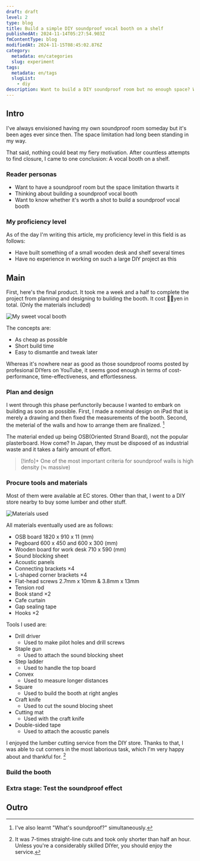 ```yaml
---
draft: draft
level: 2
type: blog
title: Build a simple DIY soundproof vocal booth on a shelf
publishedAt: 2024-11-14T05:27:54.903Z
fmContentType: blog
modifiedAt: 2024-11-15T08:45:02.876Z
category:
  metadata: en/categories
  slug: experiment
tags:
  metadata: en/tags
  slugList:
    - diy
description: Want to build a DIY soundproof room but no enough space? What about that of a vocal booth? Here are the build process and its soundproofing effect measured.
---
```


## Intro

I've always envisioned having my own soundproof room someday but it's been ages ever since then. The space limitation had long been standing in my way.

That said, nothing could beat my fiery motivation. After countless attempts to find closure, I came to one conclusion: A vocal booth on a shelf.

### Reader personas

- Want to have a soundproof room but the space limitation thwarts it
- Thinking about building a soundproof vocal booth
- Want to know whether it's worth a shot to build a soundproof vocal booth

### My proficiency level

As of the day I'm writing this article, my proficiency level in this field is as follows:

- Have built something of a small wooden desk and shelf several times
- Have no experience in working on such a large DIY project as this

## Main

First, here's the final product. It took me a week and a half to complete the project from planning and designing to building the booth.
It cost 🔴🔴yen in total. (Only the materials included)

![My sweet vocal booth](../../../assets/images/cloudflare-logo.webp)

The concepts are:

- As cheap as possible
- Short build time
- Easy to dismantle and tweak later

Whereas it's nowhere near as good as those soundproof rooms posted by profesional DIYers on YouTube, it seems good enough in terms of cost-performance, time-effectiveness, and effortlessness.

### Plan and design

I went through this phase perfunctorily because I wanted to embark on building as soon as possible.
First, I made a nominal design on iPad that is merely a drawing and then fixed the measurements of the booth. Second, the meterial of the walls and how to arrange them are finalized. [^1]

[^1]: I've also learnt "What's soundproof?" simultaneously.

The material ended up being OSB(Oriented Strand Board), not the popular plasterboard. How come? In Japan, they must be disposed of as industrial waste and it takes a fairly amount of effort.

> [!info]+
> One of the most important criteria for soundproof walls is high density (≒ massive)

### Procure tools and materials

Most of them were available at EC stores. Other than that, I went to a DIY store nearby to buy some lumber and other stuff.

![Materials used](../../../assets/images/cloudflare-logo.webp)

All materials eventually used are as follows:

- OSB board 1820 x 910 x 11 (mm)
- Pegboard 600 x 450 and 600 x 300 (mm)
- Wooden board for work desk 710 x 590 (mm)
- Sound blocking sheet
- Acoustic panels
- Connecting brackets ×4
- L-shaped corner brackets ×4
- Flat-head screws 2.7mm x 10mm & 3.8mm x 13mm
- Tension rod
- Book stand ×2
- Cafe curtain
- Gap sealing tape
- Hooks ×2

Tools I used are:

- Drill driver
  - Used to make pilot holes and drill screws
- Staple gun
  - Used to attach the sound blocking sheet
- Step ladder
  - Used to handle the top board
- Convex
  - Used to measure longer distances
- Square
  - Used to build the booth at right angles
- Craft knife
  - Used to cut the sound blocing sheet
- Cutting mat
  - Used with the craft knife
- Double-sided tape
  - Used to attach the acoustic panels

I enjoyed the lumber cutting service from the DIY store. Thanks to that, I was able to cut corners in the most laborious task, which I'm very happy about and thankful for. [^2]

[^2]: It was 7-times straight-line cuts and took only shorter than half an hour. Unless you're a considerably skilled DIYer, you should enjoy the service.

### Build the booth



### Extra stage: Test the soundproof effect

## Outro
